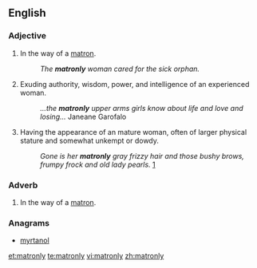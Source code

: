 ==English==
===Adjective===
{{en-adj}}

# In the way of a [[matron]].
#: ''The '''matronly''' woman cared for the sick orphan.''
# Exuding authority, wisdom, power, and intelligence of an experienced woman.
#: ''...the '''matronly''' upper arms girls know about life and love and losing...'' Janeane Garofalo
# Having the appearance of an mature woman, often of larger physical stature and somewhat unkempt or dowdy.
#: ''Gone is her '''matronly''' gray frizzy hair and those bushy brows, frumpy frock and old lady pearls.'' [http://latimesblogs.latimes.com/thedishrag/2009/04/susan-boyle-gets-a-makeover-is-she-going-hollywood-already.html]

===Adverb===
{{en-adv}}

# In the way of a [[matron]].

===Anagrams===
* [[myrtanol#English|myrtanol]]

[[et:matronly]]
[[te:matronly]]
[[vi:matronly]]
[[zh:matronly]]
